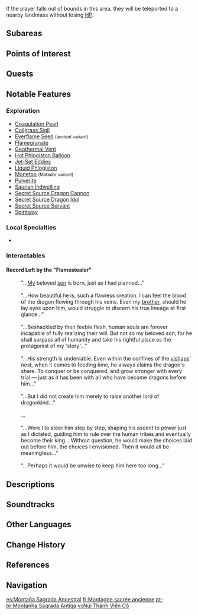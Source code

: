 {{Stub}}
{{RegionTabs
|subpage1=Map
}}
{{About|the area within the volcano|the volcano itself|Great Volcano of Tollan}}
{{Location Infobox
|icon         = Icon Ancient Sacred Mountain.png
|image        = <gallery>
Ancient Sacred Mountain.png|In-Game
Ancient Sacred Mountain Map.png|Map
Ancient Sacred Mountain Emblem Night.png|Emblem
</gallery>
|type         = Area
|region       = Natlan
|map          = Ancient Sacred Mountain
}}
{{Location Intro|description=<p>{{If Self|Ancient Sacred Mountain|It|Ancient Sacred Mountain}} is located within the [[Great Volcano of Tollan]] and contains the '''Sacred City of Tollan''', the capital of the ancient [[dragon]] civilization that once dominated Natlan. The player gains access to it via the {{Quest|Nahuatzin's Leap}}.</p>}}

If the player falls out of bounds in this area, they will be teleported to a nearby landmass without losing [[HP]].

==Subareas==
{{Locations by Category Table|type=Subareas}}

==Points of Interest==
{{Locations by Category Table|type=Points of Interest}}

==Quests==
{{Quests by Category List|heo=1}}

==Notable Features==
<!--
===Domains===
{{Domains by Category Gallery}}
-->
===Exploration===
* [[Tutorial/Coagulation Pearl|Coagulation Pearl]]
* [[Coilgrass Sigil]]
* [[Everflame Seed (Natlan)|Everflame Seed]] <small>(ancient variant)</small>
* [[Flamegranate]]
* [[Geothermal Vent]]
* [[Tutorial/Hot Phlogiston Balloon|Hot Phlogiston Balloon]]
* [[Jet-Set Eddies]]
* [[Liquid Phlogiston]]
* [[Monetoo]] <small>(Matador variant)</small>
* [[Pulverite]]
* [[Saurian Indwelling]]<!-- every saurian species -->
* [[Secret Source Dragon Cannon]]
* [[Secret Source Dragon Idol]]
* [[Secret Source Servant]]
* [[Spiritway]]
<!--
===Bosses===
{{Enemy List|}}
-->
===Local Specialties===
* {{Item|Skysplit Gembloom}}

===Interactables===
====Record Left by the "Flamestealer"====
{{Dialogue Start}}
:"...[[Kukulkan|My]] beloved [[Och-Kan|son]] is born, just as I had planned..."
:&nbsp;
:"...How beautiful he is, such a flawless creation. I can feel the blood of the dragon flowing through his veins. Even my [[Xiuhcoatl|brother]], should he lay eyes upon him, would struggle to discern his true lineage at first glance..."
:&nbsp;
:"...Beshackled by their feeble flesh, human souls are forever incapable of fully realizing their will. But not so my beloved son, for he shall surpass all of humanity and take his rightful place as the protagonist of my 'story'..."
:&nbsp;
:"...His strength is undeniable. Even within the confines of the [[vishap]]s' nest, when it comes to feeding time, he always claims the dragon's share. To conquer or be conquered, and grow stronger with every trial &mdash; just as it has been with all who have become dragons before him..."
:&nbsp;
:"...But I did not create him merely to raise another lord of dragonkind..."
:&nbsp;
:...
:&nbsp;
:"...Were I to steer him step by step, shaping his ascent to power just as I dictated, guiding him to rule over the human tribes and eventually become their king... Without question, he would make the choices laid out before him, the choices I envisioned. Then it would all be meaningless..."
:&nbsp;
:"...Perhaps it would be unwise to keep him here too long..."
{{Dialogue End}}

==Descriptions==
{{Description|Before the descendants of the various tribes learned to record their history with woven scrolls, the ancient and proud nobility had already built a magnificent holy city here, scorning the land that those feeble slaves knew as "Natlantea." However, the vast empire that prided itself on its power has long since perished in battle. Only a lonely tomb remains of that mighty city.|[[Map]] marker description}}

==Soundtracks==
{{Soundtracks by Category Table|type=location}}
<!--
==Lore==
==Trivia==
<Etymology>
==Gallery==
<gallery>

</gallery>

==Video Guides==
{{EVT
|video   = 
|caption = 
}}
-->
==Other Languages==
{{Other Languages
|en       = Ancient Sacred Mountain
|zhs      = 远古圣山
|zhs_rm   = 
|zht      = 遠古聖山
|zht_rm   = 
|zh_tl    = 
|ja       = {{Rubi|古|いにしえ}}の{{Rubi|聖山|せいざん}}
|ja_rm    = Inishie no Seizan
|ja_tl    = Ancient Sacred Mountain
|ko       = 태고의 신성한 산
|ko_tl    = 
|es       = Montaña Sagrada Ancestral
|es_tl    = Ancient Sacred Mountain
|fr       = Montagne sacrée ancienne
|fr_tl    = Ancient Sacred Mountain
|ru       = Древняя Священная гора
|ru_tl    = Ancient Sacred Mountain
|th       = Ancient Sacred Mountain
|vi       = Núi Thánh Viễn Cổ
|vi_tl    = 
|de       = Uralter Heiliger Berg
|de_tl    = Ancient Sacred Mountain
|id       = Ancient Sacred Mountain
|pt       = Montanha Sagrada Antiga
|pt_tl    = Ancient Sacred Mountain
|tr       = Kadim Kutsal Dağ
|tr_tl    = 
|it       = Antica Montagna Sacra
|it_tl    = 
}}

==Change History==
{{Change History|5.5}}

==References==
{{Reflist}}

==Navigation==
{{Area Navbox|Natlan}}

[[es:Montaña Sagrada Ancestral]]
[[fr:Montagne sacrée ancienne]]
[[pt-br:Montanha Sagrada Antiga]]
[[vi:Núi Thánh Viễn Cổ]]